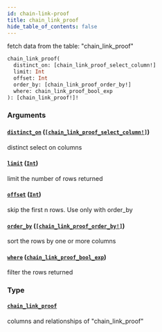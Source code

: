 ```yaml
---
id: chain-link-proof
title: chain_link_proof
hide_table_of_contents: false
---
```


fetch data from the table: "chain_link_proof"

```graphql
chain_link_proof(
  distinct_on: [chain_link_proof_select_column!]
  limit: Int
  offset: Int
  order_by: [chain_link_proof_order_by!]
  where: chain_link_proof_bool_exp
): [chain_link_proof!]!
```

### Arguments

#### [`distinct_on`](#) ([`[chain_link_proof_select_column!]`](/07-graphql/enums/chain-link-proof-select-column))

distinct select on columns

#### [`limit`](#) ([`Int`](/07-graphql/scalars/int))

limit the number of rows returned

#### [`offset`](#) ([`Int`](/07-graphql/scalars/int))

skip the first n rows. Use only with order_by

#### [`order_by`](#) ([`[chain_link_proof_order_by!]`](/07-graphql/inputs/chain-link-proof-order-by))

sort the rows by one or more columns

#### [`where`](#) ([`chain_link_proof_bool_exp`](/07-graphql/inputs/chain-link-proof-bool-exp))

filter the rows returned

### Type

#### [`chain_link_proof`](/07-graphql/objects/chain-link-proof)

columns and relationships of "chain_link_proof"
